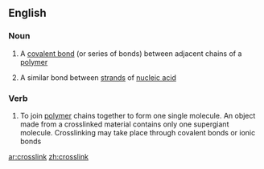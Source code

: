 ==English==

===Noun===
{{en-noun}}

# {{chemistry}} A [[covalent bond]] (or series of bonds) between adjacent chains of a [[polymer]]
# {{biochemistry}} A similar bond between [[strand]]s of [[nucleic acid]]

===Verb===
{{en-verb}}

# {{chemistry}} To join [[polymer]] chains together to form one single molecule. An object made from a crosslinked material contains only one supergiant molecule. Crosslinking may take place through covalent bonds or ionic bonds

[[ar:crosslink]]
[[zh:crosslink]]